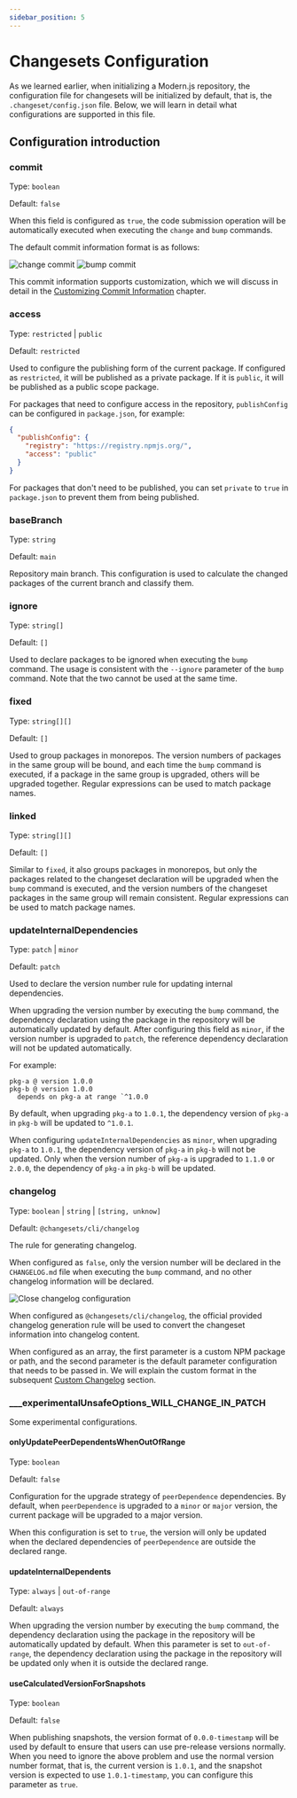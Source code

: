 ```yaml
---
sidebar_position: 5
---
```


# Changesets Configuration

As we learned earlier, when initializing a Modern.js repository, the configuration file for changesets will be initialized by default, that is, the `.changeset/config.json` file. Below, we will learn in detail what configurations are supported in this file.

## Configuration introduction

### commit

Type: `boolean`

Default: `false`

When this field is configured as `true`, the code submission operation will be automatically executed when executing the `change` and `bump` commands.

The default commit information format is as follows:

![change commit](https://lf3-static.bytednsdoc.com/obj/eden-cn/zq-uylkvT/ljhwZthlaukjlkulzlp/changeset-change-commit-info.png)
![bump commit](https://lf3-static.bytednsdoc.com/obj/eden-cn/zq-uylkvT/ljhwZthlaukjlkulzlp/changeset-bump-commit-info.png)

This commit information supports customization, which we will discuss in detail in the [Customizing Commit Information](/guides/topic-detail/changesets/commit) chapter.

### access

Type: `restricted` | `public`

Default: `restricted`

Used to configure the publishing form of the current package. If configured as `restricted`, it will be published as a private package. If it is `public`, it will be published as a public scope package.

For packages that need to configure access in the repository, `publishConfig` can be configured in `package.json`, for example:

```json title=package.json
{
  "publishConfig": {
    "registry": "https://registry.npmjs.org/",
    "access": "public"
  }
}
```

For packages that don't need to be published, you can set `private` to `true` in `package.json` to prevent them from being published.

### baseBranch

Type: `string`

Default: `main`

Repository main branch. This configuration is used to calculate the changed packages of the current branch and classify them.

### ignore

Type: `string[]`

Default: `[]`

Used to declare packages to be ignored when executing the `bump` command. The usage is consistent with the `--ignore` parameter of the `bump` command. Note that the two cannot be used at the same time.

### fixed

Type: `string[][]`

Default: `[]`

Used to group packages in monorepos. The version numbers of packages in the same group will be bound, and each time the `bump` command is executed, if a package in the same group is upgraded, others will be upgraded together.
Regular expressions can be used to match package names.

### linked

Type: `string[][]`

Default: `[]`

Similar to `fixed`, it also groups packages in monorepos, but only the packages related to the changeset declaration will be upgraded when the `bump` command is executed, and the version numbers of the changeset packages in the same group will remain consistent.
Regular expressions can be used to match package names.

### updateInternalDependencies

Type: `patch` | `minor`

Default: `patch`

Used to declare the version number rule for updating internal dependencies.

When upgrading the version number by executing the `bump` command, the dependency declaration using the package in the repository will be automatically updated by default. After configuring this field as `minor`, if the version number is upgraded to `patch`, the reference dependency declaration will not be updated automatically.

For example:

```
pkg-a @ version 1.0.0
pkg-b @ version 1.0.0
  depends on pkg-a at range `^1.0.0
```

By default, when upgrading `pkg-a` to `1.0.1`, the dependency version of `pkg-a` in `pkg-b` will be updated to `^1.0.1`.

When configuring `updateInternalDependencies` as `minor`, when upgrading `pkg-a` to `1.0.1`, the dependency version of `pkg-a` in `pkg-b` will not be updated. Only when the version number of `pkg-a` is upgraded to `1.1.0` or `2.0.0`, the dependency of `pkg-a` in `pkg-b` will be updated.

### changelog

Type: `boolean` | `string` | `[string, unknow]`

Default: `@changesets/cli/changelog`

The rule for generating changelog.

When configured as `false`, only the version number will be declared in the `CHANGELOG.md` file when executing the `bump` command, and no other changelog information will be declared.

![Close changelog configuration](https://lf3-static.bytednsdoc.com/obj/eden-cn/zq-uylkvT/ljhwZthlaukjlkulzlp/changeset-empty-changelog.png)

When configured as `@changesets/cli/changelog`, the official provided changelog generation rule will be used to convert the changeset information into changelog content.

When configured as an array, the first parameter is a custom NPM package or path, and the second parameter is the default parameter configuration that needs to be passed in. We will explain the custom format in the subsequent [Custom Changelog](/guides/topic-detail/changesets/changelog) section.

### \_\_\_experimentalUnsafeOptions_WILL_CHANGE_IN_PATCH

Some experimental configurations.

#### onlyUpdatePeerDependentsWhenOutOfRange

Type: `boolean`

Default: `false`

Configuration for the upgrade strategy of `peerDependence` dependencies. By default, when `peerDependence` is upgraded to a `minor` or `major` version, the current package will be upgraded to a major version.

When this configuration is set to `true`, the version will only be updated when the declared dependencies of `peerDependence` are outside the declared range.

#### updateInternalDependents

Type: `always` | `out-of-range`

Default: `always`

When upgrading the version number by executing the `bump` command, the dependency declaration using the package in the repository will be automatically updated by default. When this parameter is set to `out-of-range`, the dependency declaration using the package in the repository will be updated only when it is outside the declared range.

#### useCalculatedVersionForSnapshots

Type: `boolean`

Default: `false`

When publishing snapshots, the version format of `0.0.0-timestamp` will be used by default to ensure that users can use pre-release versions normally. When you need to ignore the above problem and use the normal version number format, that is, the current version is `1.0.1`, and the snapshot version is expected to use `1.0.1-timestamp`, you can configure this parameter as `true`.

